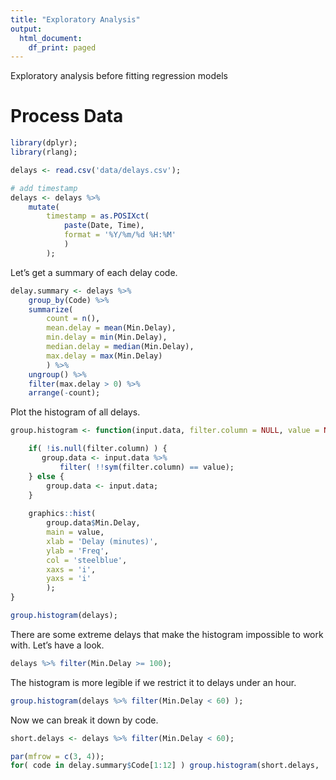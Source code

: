 ```yaml
---
title: "Exploratory Analysis"
output:
  html_document:
    df_print: paged
---
```


Exploratory analysis before fitting regression models


# Process Data
```r
library(dplyr);
library(rlang);

delays <- read.csv('data/delays.csv');

# add timestamp
delays <- delays %>% 
    mutate(
        timestamp = as.POSIXct(
            paste(Date, Time), 
            format = '%Y/%m/%d %H:%M'
            )
        );
```


Let's get a summary of each delay code. 

```r
delay.summary <- delays %>% 
    group_by(Code) %>%
    summarize(
        count = n(), 
        mean.delay = mean(Min.Delay), 
        min.delay = min(Min.Delay),
        median.delay = median(Min.Delay),
        max.delay = max(Min.Delay)
        ) %>%
    ungroup() %>%
    filter(max.delay > 0) %>%
    arrange(-count);
```

Plot the histogram of all delays.

```r
group.histogram <- function(input.data, filter.column = NULL, value = NULL) {

    if( !is.null(filter.column) ) {
       group.data <- input.data %>%
           filter( !!sym(filter.column) == value); 
    } else {
        group.data <- input.data;
    }
    
    graphics::hist(
        group.data$Min.Delay, 
        main = value,
        xlab = 'Delay (minutes)',
        ylab = 'Freq',
        col = 'steelblue',
        xaxs = 'i',
        yaxs = 'i'
        );
}

group.histogram(delays);
```

There are some extreme delays that make the histogram impossible to work with. Let's have a look.

```r
delays %>% filter(Min.Delay >= 100);
```

The histogram is more legible if we restrict it to delays under an hour.

```r
group.histogram(delays %>% filter(Min.Delay < 60) );
```

Now we can break it down by code.
```r
short.delays <- delays %>% filter(Min.Delay < 60);

par(mfrow = c(3, 4));
for( code in delay.summary$Code[1:12] ) group.histogram(short.delays, 'Code', code);
```


